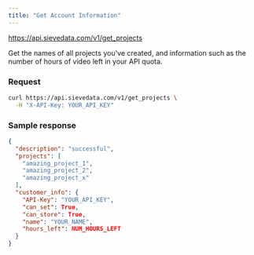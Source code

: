 ```yaml
---
title: "Get Account Information"
---
```



<Request method="GET">https://api.sievedata.com/v1/get_projects</Request>

Get the names of all projects you've created, and information such as the number of hours of video left in your API quota.

### Request

```bash Terminal
curl https://api.sievedata.com/v1/get_projects \
  -H "X-API-Key: YOUR_API_KEY"
```

### Sample response

```json
{
  "description": "successful",
  "projects": [
    "amazing_project_1",
    "amazing_project_2",
    "amazing_project_x"
  ],
  "customer_info": {
    "API-Key": "YOUR_API_KEY",
    "can_set": True,
    "can_store": True,
    "name": "YOUR_NAME",
    "hours_left": NUM_HOURS_LEFT
  }
}
```